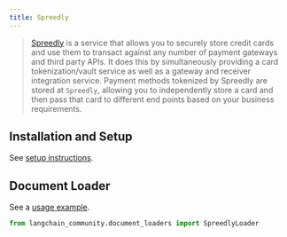 ```yaml
---
title: Spreedly
---
```


>[Spreedly](https://docs.spreedly.com/) is a service that allows you to securely store credit cards and use them to transact against any number of payment gateways and third party APIs. It does this by simultaneously providing a card tokenization/vault service as well as a gateway and receiver integration service. Payment methods tokenized by Spreedly are stored at `Spreedly`, allowing you to independently store a card and then pass that card to different end points based on your business requirements.

## Installation and Setup

See [setup instructions](/oss/integrations/document_loaders/spreedly).

## Document Loader

See a [usage example](/oss/integrations/document_loaders/spreedly).

```python
from langchain_community.document_loaders import SpreedlyLoader
```
